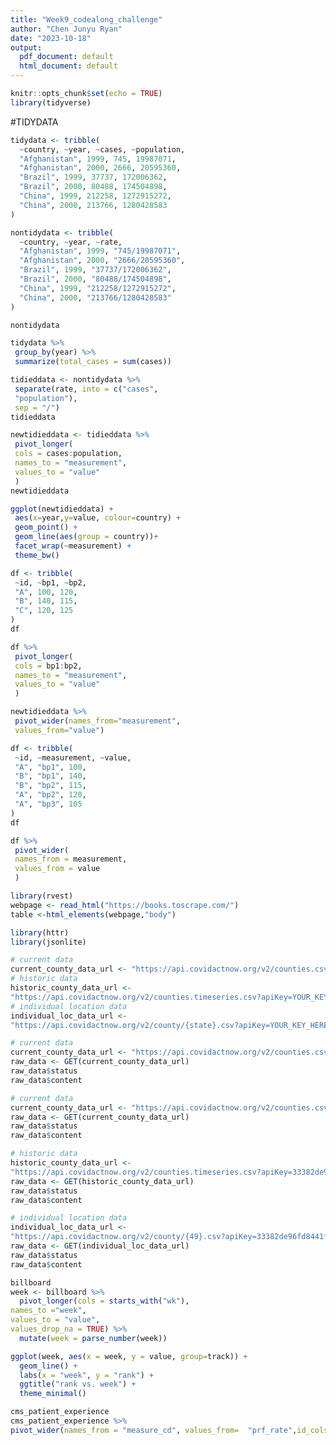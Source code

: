 ---
title: "Week9_codealong_challenge"
author: "Chen Junyu Ryan"
date: "2023-10-18"
output:
  pdf_document: default
  html_document: default
---

```{r setup, include=FALSE}
knitr::opts_chunk$set(echo = TRUE)
library(tidyverse)
```

#TIDYDATA

```{r,eval=TRUE,echo=TRUE}
tidydata <- tribble(
  ~country, ~year, ~cases, ~population,
  "Afghanistan", 1999, 745, 19987071,
  "Afghanistan", 2000, 2666, 20595360,
  "Brazil", 1999, 37737, 172006362,
  "Brazil", 2000, 80488, 174504898,
  "China", 1999, 212258, 1272915272,
  "China", 2000, 213766, 1280428583
)
```

```{r,eval=TRUE,echo=TRUE}
nontidydata <- tribble(
  ~country, ~year, ~rate,
  "Afghanistan", 1999, "745/19987071",
  "Afghanistan", 2000, "2666/20595360",
  "Brazil", 1999, "37737/172006362",
  "Brazil", 2000, "80488/174504898",
  "China", 1999, "212258/1272915272",
  "China", 2000, "213766/1280428583"
)

nontidydata
```

```{r,eval=TRUE,echo=TRUE}
tidydata %>%
 group_by(year) %>%
 summarize(total_cases = sum(cases))
```

```{r,eval=TRUE,echo=TRUE}
tidieddata <- nontidydata %>%
 separate(rate, into = c("cases",
 "population"),
 sep = "/")
tidieddata
```

```{r,eval=TRUE,echo=TRUE}
newtidieddata <- tidieddata %>%
 pivot_longer(
 cols = cases:population,
 names_to = "measurement",
 values_to = "value"
 )
newtidieddata
```

```{r,eval=TRUE,echo=TRUE}
ggplot(newtidieddata) +
 aes(x=year,y=value, colour=country) +
 geom_point() +
 geom_line(aes(group = country))+
 facet_wrap(~measurement) +
 theme_bw()
```

```{r,eval=TRUE,echo=TRUE}
df <- tribble(
 ~id, ~bp1, ~bp2,
 "A", 100, 120,
 "B", 140, 115,
 "C", 120, 125
)
df
```

```{r,eval=TRUE,echo=TRUE}
df %>%
 pivot_longer(
 cols = bp1:bp2,
 names_to = "measurement",
 values_to = "value"
 )
```

```{r,eval=TRUE,echo=TRUE}
newtidieddata %>%
 pivot_wider(names_from="measurement",
 values_from="value")
```

```{r,eval=TRUE,echo=TRUE}
df <- tribble(
 ~id, ~measurement, ~value,
 "A", "bp1", 100,
 "B", "bp1", 140,
 "B", "bp2", 115,
 "A", "bp2", 120,
 "A", "bp3", 105
)
df
```


```{r,eval=TRUE,echo=TRUE}
df %>%
 pivot_wider(
 names_from = measurement,
 values_from = value
 )

```

```{r,eval=TRUE,echo=TRUE}
library(rvest)
webpage <- read_html("https://books.toscrape.com/")
table <-html_elements(webpage,"body")
```

```{r,eval=TRUE,echo=TRUE}
library(httr)
library(jsonlite)
```

```{r,eval=TRUE,echo=TRUE}
# current data
current_county_data_url <- "https://api.covidactnow.org/v2/counties.csv?apiKey=YOUR_KEY_HERE"
# historic data
historic_county_data_url <-
"https://api.covidactnow.org/v2/counties.timeseries.csv?apiKey=YOUR_KEY_HERE"
# individual location data
individual_loc_data_url <-
"https://api.covidactnow.org/v2/county/{state}.csv?apiKey=YOUR_KEY_HERE"

```

```{r,eval=FALSE,echo=TRUE}
# current data
current_county_data_url <- "https://api.covidactnow.org/v2/counties.csv?apiKey=33382de96fd8441fb6c"
raw_data <- GET(current_county_data_url)
raw_data$status
raw_data$content
```

```{r,eval=FALSE,echo=TRUE}
# current data
current_county_data_url <- "https://api.covidactnow.org/v2/counties.csv?apiKey=33382de96fd8441fb6c"
raw_data <- GET(current_county_data_url)
raw_data$status
raw_data$content
```

```{r,eval=FALSE,echo=TRUE}
# historic data
historic_county_data_url <-
"https://api.covidactnow.org/v2/counties.timeseries.csv?apiKey=33382de96fd8441fb6c1eca82b3bd4ec"
raw_data <- GET(historic_county_data_url)
raw_data$status
raw_data$content
```

```{r,eval=FALSE,echo=TRUE}
# individual location data
individual_loc_data_url <-
"https://api.covidactnow.org/v2/county/{49}.csv?apiKey=33382de96fd8441fb6c1eca82b3bd4ec"
raw_data <- GET(individual_loc_data_url)
raw_data$status
raw_data$content
```
```{r,eval=TRUE,echo=TRUE}
billboard
week <- billboard %>%
  pivot_longer(cols = starts_with("wk"), 
names_to ="week",      
values_to = "value",
values_drop_na = TRUE) %>%
  mutate(week = parse_number(week))

ggplot(week, aes(x = week, y = value, group=track)) +
  geom_line() +
  labs(x = "week", y = "rank") +
  ggtitle("rank vs. week") +
  theme_minimal()
```
```{r,eval=TRUE,echo=TRUE}
cms_patient_experience
cms_patient_experience %>% 
pivot_wider(names_from = "measure_cd", values_from=  "prf_rate",id_cols = starts_with("org"))
```